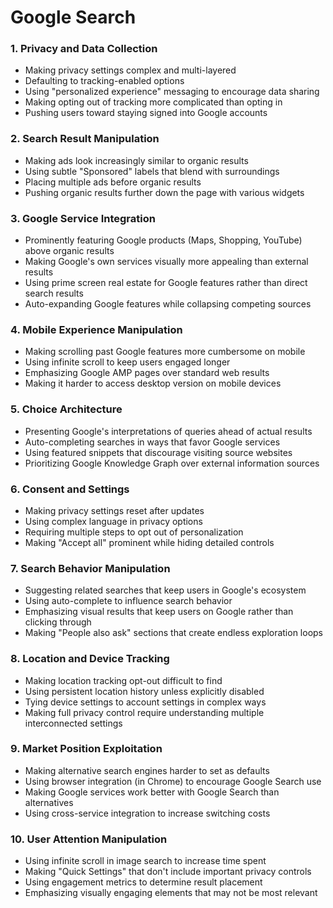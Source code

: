 # Google Search

### 1. Privacy and Data Collection
- Making privacy settings complex and multi-layered
- Defaulting to tracking-enabled options
- Using "personalized experience" messaging to encourage data sharing
- Making opting out of tracking more complicated than opting in
- Pushing users toward staying signed into Google accounts

### 2. Search Result Manipulation
- Making ads look increasingly similar to organic results
- Using subtle "Sponsored" labels that blend with surroundings
- Placing multiple ads before organic results
- Pushing organic results further down the page with various widgets

### 3. Google Service Integration
- Prominently featuring Google products (Maps, Shopping, YouTube) above organic results
- Making Google's own services visually more appealing than external results
- Using prime screen real estate for Google features rather than direct search results
- Auto-expanding Google features while collapsing competing sources

### 4. Mobile Experience Manipulation
- Making scrolling past Google features more cumbersome on mobile
- Using infinite scroll to keep users engaged longer
- Emphasizing Google AMP pages over standard web results
- Making it harder to access desktop version on mobile devices

### 5. Choice Architecture
- Presenting Google's interpretations of queries ahead of actual results
- Auto-completing searches in ways that favor Google services
- Using featured snippets that discourage visiting source websites
- Prioritizing Google Knowledge Graph over external information sources

### 6. Consent and Settings
- Making privacy settings reset after updates
- Using complex language in privacy options
- Requiring multiple steps to opt out of personalization
- Making "Accept all" prominent while hiding detailed controls

### 7. Search Behavior Manipulation
- Suggesting related searches that keep users in Google's ecosystem
- Using auto-complete to influence search behavior
- Emphasizing visual results that keep users on Google rather than clicking through
- Making "People also ask" sections that create endless exploration loops

### 8. Location and Device Tracking
- Making location tracking opt-out difficult to find
- Using persistent location history unless explicitly disabled
- Tying device settings to account settings in complex ways
- Making full privacy control require understanding multiple interconnected settings

### 9. Market Position Exploitation
- Making alternative search engines harder to set as defaults
- Using browser integration (in Chrome) to encourage Google Search use
- Making Google services work better with Google Search than alternatives
- Using cross-service integration to increase switching costs

### 10. User Attention Manipulation
- Using infinite scroll in image search to increase time spent
- Making "Quick Settings" that don't include important privacy controls
- Using engagement metrics to determine result placement
- Emphasizing visually engaging elements that may not be most relevant